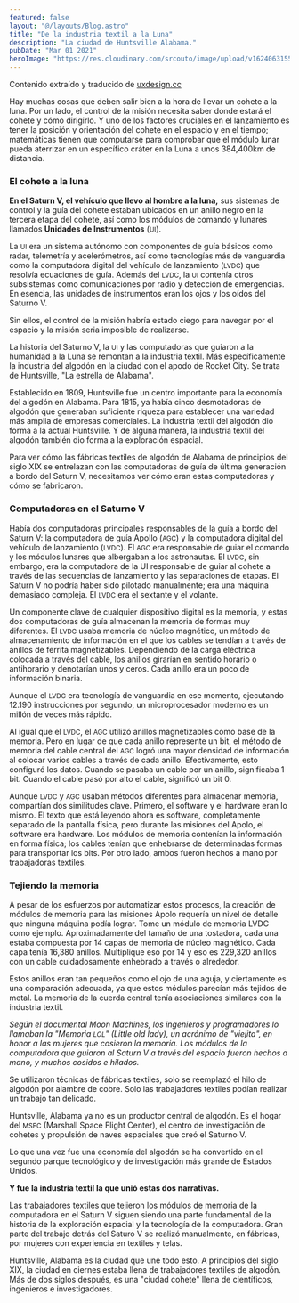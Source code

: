 ```yaml
---
featured: false
layout: "@/layouts/Blog.astro"
title: "De la industria textil a la Luna"
description: "La ciudad de Huntsville Alabama."
pubDate: "Mar 01 2021"
heroImage: "https://res.cloudinary.com/srcouto/image/upload/v1624063155/Next-srcouto/de-la-industria-textil-a-la-luna/banner.png"
---
```



Contenido extraído y traducido de <a href="https://uxdesign.cc/how-the-cotton-mill-put-a-man-on-the-moon-3ddf7e7f6281" class="external-link" target="_blank" rel="noopener noreferrer">uxdesign.cc</a>

Hay muchas cosas que deben salir bien a la hora de llevar un cohete a la luna. Por un lado, el control de la misión necesita saber donde estará el cohete y cómo dirigirlo. Y uno de los factores cruciales en el lanzamiento es tener la posición y orientación del cohete en el espacio y en el tiempo; matemáticas tienen que computarse para comprobar que el módulo lunar pueda aterrizar en un específico cráter en la Luna a unos 384,400km de distancia.

### El cohete a la luna

**En el Saturn V, el vehículo que llevo al hombre a la luna,** sus sistemas de control y la guía del cohete estaban ubicados en un anillo negro en la tercera etapa del cohete, así como los módulos de comando y lunares llamados **Unidades de Instrumentos** (<small>UI</small>).

La <small>UI</small> era un sistema autónomo con componentes de guía básicos como radar, telemetría y acelerómetros, así como tecnologías más de vanguardia como la computadora digital del vehículo de lanzamiento (<small>LVDC</small>) que resolvía ecuaciones de guía. Además del <small>LVDC</small>, la <small>UI</small> contenía otros subsistemas como comunicaciones por radio y detección de emergencias. En esencia, las unidades de instrumentos eran los ojos y los oídos del Saturno V.

Sin ellos, el control de la misión habría estado ciego para navegar por el espacio y la misión seria imposible de realizarse.

<ImageLightbox
  alt="Unidades de instrumentos del saturno V"
  src="https://res.cloudinary.com/srcouto/image/upload/v1624063156/Next-srcouto/de-la-industria-textil-a-la-luna/saturn-apollo_mywqra.jpg"
  width="1024"
  height="648"
/>

La historia del Saturno V, la <small>UI</small> y las computadoras que guiaron a la humanidad a la Luna se remontan a la industria textil. Más específicamente la industria del algodón en la ciudad con el apodo de Rocket City. Se trata de Huntsville, "La estrella de Alabama".

Establecido en 1809, Huntsville fue un centro importante para la economía del algodón en Alabama. Para 1815, ya había cinco desmotadoras de algodón que generaban suficiente riqueza para establecer una variedad más amplia de empresas comerciales. La industria textil del algodón dio forma a la actual Huntsville. Y de alguna manera, la industria textil del algodón también dio forma a la exploración espacial.

<ImageLightbox
  alt="Welcome to Huntsville"
  src="https://res.cloudinary.com/srcouto/image/upload/v1624063157/Next-srcouto/de-la-industria-textil-a-la-luna/huntsville-alabama-rocket-city_zcngao.jpg"
  width="1900"
  height="1200"
/>

Para ver cómo las fábricas textiles de algodón de Alabama de principios del siglo XIX se entrelazan con las computadoras de guía de última generación a bordo del Saturn V, necesitamos ver cómo eran estas computadoras y cómo se fabricaron.

<ImageLightbox
  alt="Detalle de los hilos magneticos"
  src="https://res.cloudinary.com/srcouto/image/upload/c_fill,w_1400/v1624063157/Next-srcouto/de-la-industria-textil-a-la-luna/wave-saturn.jpg"
  width="1400"
  height="934"
/>

### Computadoras en el Saturno V

Había dos computadoras principales responsables de la guía a bordo del Saturn V: la computadora de guía Apollo (<small>AGC</small>) y la computadora digital del vehículo de lanzamiento (<small>LVDC</small>). El <small>AGC</small> era responsable de guiar el comando y los módulos lunares que albergaban a los astronautas. El <small>LVDC</small>, sin embargo, era la computadora de la UI responsable de guiar al cohete a través de las secuencias de lanzamiento y las separaciones de etapas. El Saturn V no podría haber sido pilotado manualmente; era una máquina demasiado compleja. El <small>LVDC</small> era el sextante y el volante.

Un componente clave de cualquier dispositivo digital es la memoria, y estas dos computadoras de guía almacenan la memoria de formas muy diferentes. El <small>LVDC</small> usaba memoria de núcleo magnético, un método de almacenamiento de información en el que los cables se tendían a través de anillos de ferrita magnetizables. Dependiendo de la carga eléctrica colocada a través del cable, los anillos girarían en sentido horario o antihorario y denotarían unos y ceros. Cada anillo era un poco de información binaria.

Aunque el <small>LVDC</small> era tecnología de vanguardia en ese momento, ejecutando 12.190 instrucciones por segundo, un microprocesador moderno es un millón de veces más rápido.

Al igual que el <small>LVDC</small>, el <small>AGC</small> utilizó anillos magnetizables como base de la memoria. Pero en lugar de que cada anillo represente un bit, el método de memoria del cable central del <small>AGC</small> logró una mayor densidad de información al colocar varios cables a través de cada anillo. Efectivamente, esto configuró los datos. Cuando se pasaba un cable por un anillo, significaba 1 bit. Cuando el cable pasó por alto el cable, significó un bit 0.

Aunque <small>LVDC</small> y <small>AGC</small> usaban métodos diferentes para almacenar memoria, compartían dos similitudes clave. Primero, el software y el hardware eran lo mismo. El texto que está leyendo ahora es software, completamente separado de la pantalla física, pero durante las misiones del Apolo, el software era hardware. Los módulos de memoria contenían la información en forma física; los cables tenían que enhebrarse de determinadas formas para transportar los bits. Por otro lado, ambos fueron hechos a mano por trabajadoras textiles.

### Tejiendo la memoria

A pesar de los esfuerzos por automatizar estos procesos, la creación de módulos de memoria para las misiones Apolo requería un nivel de detalle que ninguna máquina podía lograr. Tome un módulo de memoria LVDC como ejemplo. Aproximadamente del tamaño de una tostadora, cada una estaba compuesta por 14 capas de memoria de núcleo magnético. Cada capa tenía 16,380 anillos. Multiplique eso por 14 y eso es 229,320 anillos con un cable cuidadosamente enhebrado a través o alrededor.

Estos anillos eran tan pequeños como el ojo de una aguja, y ciertamente es una comparación adecuada, ya que estos módulos parecían más tejidos de metal. La memoria de la cuerda central tenía asociaciones similares con la industria textil.

<cite title="Memoria LOL (Little old lady)">
  Según el documental Moon Machines, los ingenieros y programadores lo llamaban la "Memoria <small>LOL</small>" (Little
  old lady), un acrónimo de "viejita", en honor a las mujeres que cosieron la memoria. Los módulos de la computadora que
  guiaron al Saturn V a través del espacio fueron hechos a mano, y muchos cosidos e hilados.
</cite>

<ImageLightbox
  alt="space-age needle workers"
  src="https://res.cloudinary.com/srcouto/image/upload/v1624063156/Next-srcouto/de-la-industria-textil-a-la-luna/memorias-lol_g1qgyk.jpg"
  width="1024"
  height="735"
/>

Se utilizaron técnicas de fábricas textiles, solo se reemplazó el hilo de algodón por alambre de cobre. Solo las trabajadores textiles podían realizar un trabajo tan delicado.

Huntsville, Alabama ya no es un productor central de algodón. Es el hogar del <small>MSFC</small> (Marshall Space Flight Center), el centro de investigación de cohetes y propulsión de naves espaciales que creó el Saturno V.

Lo que una vez fue una economía del algodón se ha convertido en el segundo parque tecnológico y de investigación más grande de Estados Unidos.

**Y fue la industria textil la que unió estas dos narrativas.**

Las trabajadores textiles que tejieron los módulos de memoria de la computadora en el Saturn V siguen siendo una parte fundamental de la historia de la exploración espacial y la tecnología de la computadora. Gran parte del trabajo detrás del Saturo V se realizó manualmente, en fábricas, por mujeres con experiencia en textiles y telas.

Huntsville, Alabama es la ciudad que une todo esto. A principios del siglo XIX, la ciudad en ciernes estaba llena de trabajadores textiles de algodón. Más de dos siglos después, es una "ciudad cohete" llena de científicos, ingenieros e investigadores.

<Youtube
  client:visible
  title="Visita guiada al Rocket Center de Hunstville."
  video="dI-JW2UIAG0"
  thumbnail="https://res.cloudinary.com/srcouto/image/upload/v1666892632/Next-srcouto/de-la-industria-textil-a-la-luna/C%C3%B3mo_piloteo_la_NASA_el_Saturno_V_-_M%C3%A1s_inteligente_todos_los_d%C3%ADas_ngcctb.jpg"
/>

<div id="space-x-suit" className="scroll-mt-24 pt-24">
  <Youtube
    client:visible
    title="Los trajes espaciales de SpaceX"
    video="dr0on1Ij7JU"
    thumbnail="https://res.cloudinary.com/srcouto/image/upload/v1666892632/Next-srcouto/de-la-industria-textil-a-la-luna/SpaceX_spacesuits_Take_a_deep_dive_oqd1it.jpg"
  />
</div>
